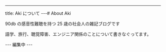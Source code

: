 ---

title: Aki について
---# About Aki

90db の感音性難聴を持つ 25 歳の社会人の雑記ブログです

語学、旅行、聴覚障害、エンジニア関係のことについて書きなぐってます。

--- 編集中 ---
